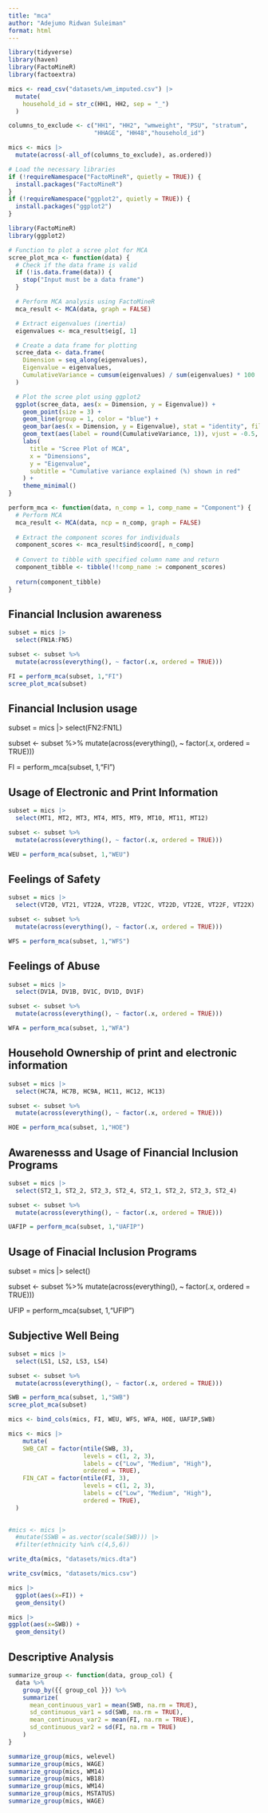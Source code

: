 ```yaml
---
title: "mca"
author: "Adejumo Ridwan Suleiman"
format: html
---
```


```r
library(tidyverse)
library(haven)
library(FactoMineR)
library(factoextra)
```

```r
mics <- read_csv("datasets/wm_imputed.csv") |> 
  mutate(
    household_id = str_c(HH1, HH2, sep = "_")
  )
```

```r
columns_to_exclude <- c("HH1", "HH2", "wmweight", "PSU", "stratum", 
                        "HHAGE", "HH48","household_id")

mics <- mics |> 
  mutate(across(-all_of(columns_to_exclude), as.ordered))
```

```r
# Load the necessary libraries
if (!requireNamespace("FactoMineR", quietly = TRUE)) {
  install.packages("FactoMineR")
}
if (!requireNamespace("ggplot2", quietly = TRUE)) {
  install.packages("ggplot2")
}

library(FactoMineR)
library(ggplot2)

# Function to plot a scree plot for MCA
scree_plot_mca <- function(data) {
  # Check if the data frame is valid
  if (!is.data.frame(data)) {
    stop("Input must be a data frame")
  }

  # Perform MCA analysis using FactoMineR
  mca_result <- MCA(data, graph = FALSE)

  # Extract eigenvalues (inertia)
  eigenvalues <- mca_result$eig[, 1]

  # Create a data frame for plotting
  scree_data <- data.frame(
    Dimension = seq_along(eigenvalues),
    Eigenvalue = eigenvalues,
    CumulativeVariance = cumsum(eigenvalues) / sum(eigenvalues) * 100
  )

  # Plot the scree plot using ggplot2
  ggplot(scree_data, aes(x = Dimension, y = Eigenvalue)) +
    geom_point(size = 3) +
    geom_line(group = 1, color = "blue") +
    geom_bar(aes(x = Dimension, y = Eigenvalue), stat = "identity", fill = "lightblue", alpha = 0.6) +
    geom_text(aes(label = round(CumulativeVariance, 1)), vjust = -0.5, color = "red", size = 3) +
    labs(
      title = "Scree Plot of MCA",
      x = "Dimensions",
      y = "Eigenvalue",
      subtitle = "Cumulative variance explained (%) shown in red"
    ) +
    theme_minimal()
}

```


```r

perform_mca <- function(data, n_comp = 1, comp_name = "Component") {
  # Perform MCA
  mca_result <- MCA(data, ncp = n_comp, graph = FALSE)
  
  # Extract the component scores for individuals
  component_scores <- mca_result$ind$coord[, n_comp]
  
  # Convert to tibble with specified column name and return
  component_tibble <- tibble(!!comp_name := component_scores)
  
  return(component_tibble)
}


```


## Financial Inclusion awareness

```r
subset = mics |> 
  select(FN1A:FN5)

subset <- subset %>%
  mutate(across(everything(), ~ factor(.x, ordered = TRUE)))

FI = perform_mca(subset, 1,"FI")
scree_plot_mca(subset)
```

## Financial Inclusion usage


subset = mics |> 
  select(FN2:FN1L)

subset <- subset %>%
  mutate(across(everything(), ~ factor(.x, ordered = TRUE)))


FI = perform_mca(subset, 1,"FI")

## Usage of Electronic and Print Information

```r
subset = mics |> 
  select(MT1, MT2, MT3, MT4, MT5, MT9, MT10, MT11, MT12)

subset <- subset %>%
  mutate(across(everything(), ~ factor(.x, ordered = TRUE)))

WEU = perform_mca(subset, 1,"WEU")
```

## Feelings of Safety
```r
subset = mics |> 
  select(VT20, VT21, VT22A, VT22B, VT22C, VT22D, VT22E, VT22F, VT22X)

subset <- subset %>%
  mutate(across(everything(), ~ factor(.x, ordered = TRUE)))

WFS = perform_mca(subset, 1,"WFS")
```

## Feelings of Abuse

```r
subset = mics |> 
  select(DV1A, DV1B, DV1C, DV1D, DV1F)

subset <- subset %>%
  mutate(across(everything(), ~ factor(.x, ordered = TRUE)))

WFA = perform_mca(subset, 1,"WFA")
```

## Household Ownership of print and electronic information 

```r
subset = mics |> 
  select(HC7A, HC7B, HC9A, HC11, HC12, HC13)

subset <- subset %>%
  mutate(across(everything(), ~ factor(.x, ordered = TRUE)))

HOE = perform_mca(subset, 1,"HOE")
```

## Awarenesss and Usage of Financial Inclusion Programs

```r
subset = mics |> 
  select(ST2_1, ST2_2, ST2_3, ST2_4, ST2_1, ST2_2, ST2_3, ST2_4)

subset <- subset %>%
  mutate(across(everything(), ~ factor(.x, ordered = TRUE)))

UAFIP = perform_mca(subset, 1,"UAFIP")
```

## Usage of Finacial Inclusion Programs

subset = mics |> 
  select()

subset <- subset %>%
  mutate(across(everything(), ~ factor(.x, ordered = TRUE)))

UFIP = perform_mca(subset, 1,"UFIP")


## Subjective Well Being

```r
subset = mics |> 
  select(LS1, LS2, LS3, LS4)

subset <- subset %>%
  mutate(across(everything(), ~ factor(.x, ordered = TRUE)))

SWB = perform_mca(subset, 1,"SWB")
scree_plot_mca(subset)
```


```r
mics <- bind_cols(mics, FI, WEU, WFS, WFA, HOE, UAFIP,SWB)
```

```r
mics <- mics |> 
    mutate(
    SWB_CAT = factor(ntile(SWB, 3),
                     levels = c(1, 2, 3),
                     labels = c("Low", "Medium", "High"),
                     ordered = TRUE),
    FIN_CAT = factor(ntile(FI, 3),
                     levels = c(1, 2, 3),
                     labels = c("Low", "Medium", "High"),
                     ordered = TRUE),
  )
         
```


```r
#mics <- mics |> 
  #mutate(SSWB = as.vector(scale(SWB))) |> 
  #filter(ethnicity %in% c(4,5,6))
```


```r
write_dta(mics, "datasets/mics.dta")
```


```r
write_csv(mics, "datasets/mics.csv")
```

```r
mics |> 
  ggplot(aes(x=FI)) +
  geom_density()
```
```r
mics |> 
ggplot(aes(x=SWB)) +
  geom_density()
```

## Descriptive Analysis

```r
summarize_group <- function(data, group_col) {
  data %>%
    group_by({{ group_col }}) %>%
    summarize(
      mean_continuous_var1 = mean(SWB, na.rm = TRUE),
      sd_continuous_var1 = sd(SWB, na.rm = TRUE),
      mean_continuous_var2 = mean(FI, na.rm = TRUE),
      sd_continuous_var2 = sd(FI, na.rm = TRUE)
    )
}

```

```r
summarize_group(mics, welevel)
summarize_group(mics, WAGE)
summarize_group(mics, WM14)
summarize_group(mics, WB18)
summarize_group(mics, WM14)
summarize_group(mics, MSTATUS)
summarize_group(mics, WAGE)


```

